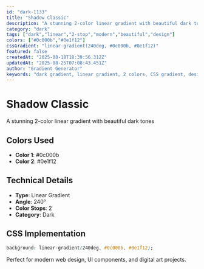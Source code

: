 ```yaml
---
id: "dark-1133"
title: "Shadow Classic"
description: "A stunning 2-color linear gradient with beautiful dark tones"
category: "dark"
tags: ["dark","linear","2-stop","modern","beautiful","design"]
colors: ["#0c000b","#0e1f12"]
cssGradient: "linear-gradient(240deg, #0c000b, #0e1f12)"
featured: false
createdAt: "2025-08-18T18:39:56.312Z"
updatedAt: "2025-08-25T07:08:43.451Z"
author: "Gradient Generator"
keywords: "dark gradient, linear gradient, 2 colors, CSS gradient, design, #0c000b, #0e1f12"
---
```


# Shadow Classic

A stunning 2-color linear gradient with beautiful dark tones

## Colors Used
- **Color 1**: #0c000b
- **Color 2**: #0e1f12

## Technical Details
- **Type**: Linear Gradient
- **Angle**: 240°
- **Color Stops**: 2
- **Category**: Dark

## CSS Implementation
```css
background: linear-gradient(240deg, #0c000b, #0e1f12);
```

Perfect for modern web design, UI components, and digital art projects.
